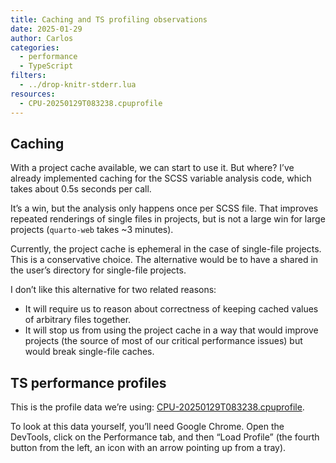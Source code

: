 ```yaml
---
title: Caching and TS profiling observations
date: 2025-01-29
author: Carlos
categories:
  - performance
  - TypeScript
filters:
  - ../drop-knitr-stderr.lua
resources: 
  - CPU-20250129T083238.cpuprofile
---
```


## Caching

With a project cache available, we can start to use it. 
But where?
I've already implemented caching for the SCSS variable analysis code, which takes
about 0.5s seconds per call.

It's a win, but the analysis only happens once per SCSS file.
That improves repeated renderings of single files in projects, but is not a large win for large projects (`quarto-web` takes ~3 minutes).

Currently, the project cache is ephemeral in the case of single-file projects.
This is a conservative choice.
The alternative would be to have a shared in the user's directory for single-file projects.

I don't like this alternative for two related reasons:

- It will require us to reason about correctness of keeping cached values of arbitrary files together.
- It will stop us from using the project cache in a way that would improve projects (the source of most of our
  critical performance issues) but would break single-file caches.

## TS performance profiles

This is the profile data we're using: [CPU-20250129T083238.cpuprofile](./CPU-20250129T083238.cpuprofile).

To look at this data yourself, you'll need Google Chrome.
Open the DevTools, click on the Performance tab, and then "Load Profile" (the fourth button from the left, an icon with an arrow pointing up from a tray).

